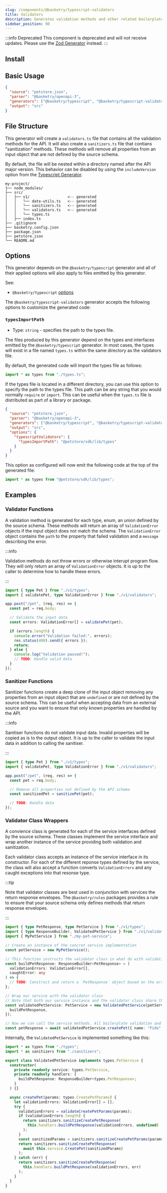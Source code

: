 ```yaml
---
slug: /components/@basketry/typescript-validators
title: Validators
description: Generates validation methods and other related boilerplate
sidebar_position: 98
---
```



<Contribute repo="typescript-validators" />

:::info Deprecated
This component is deprecated and will not receive updates. Please use the [Zod Generator](/docs/components/@basketry/zod) instead.
:::

## Install

<Install package="@basketry/typescript-validators" />

## Basic Usage

```json title="basketry.config.json"
{
  "source": "petstore.json",
  "parser": "@basketry/openapi-3",
  "generators": ["@basketry/typescript", "@basketry/typescript-validators"],
  "output": "src"
}
```

## File Structure

This generator will create a `validators.ts` file that contains all the validation methods for the API. It will also create a `sanitizers.ts` file that contians "sanitization" methods. These methods will remove all properties from an input object that are not defined by the source schema.

By default, the file will be nested within a directory named after the API major version. This behavior can be disabled by using the `includeVersion` option from the [Typescript Generator](/docs/components/@basketry/typescript).

```
my-project/
├── node_modules/
├── src/
│   ├── v1/                 <-- generated
│   │   └── date-utils.ts   <-- generated
│   │   └── sanitizers.ts   <-- generated
│   │   └── validators.ts   <-- generated
│   │   └── types.ts
│   ├── index.ts
├── .gitignore
├── basketry.config.json
├── package.json
├── petstore.json
└── README.md
```

## Options

This generator depends on the `@basketry/typescript` generator and all of their applied options will also apply to files emitted by this generator.

See:

- `@basketry/typescript` [options](/docs/components/@basketry/typescript#options)

The `@basketry/typescript-validators` generator accepts the following options to customize the generated code:

### `typesImportPath`

- Type: `string` - specifies the path to the types file.

The files produced by this generator depend on the types and interfaces emitted by the `@basketry/typescript` generator. In most cases, the types will exist in a file named `types.ts` within the same directory as the validators file.

By default, the generated code will import the types file as follows:

```typescript title="src/v1/validators.ts"
import * as types from "./types.ts";
```

If the types file is located in a different directory, you can use this option to specify the path to the types file. This path can be any string that you would normally `require` or `import`. This can be useful when the `types.ts` file is distributed as part of a library or package.

```json title="basketry.config.json"
{
  "source": "petstore.json",
  "parser": "@basketry/openapi-3",
  "generators": ["@basketry/typescript", "@basketry/typescript-validators"],
  "output": "src",
  "options": {
    "typescriptValidators": {
      "typesImportPath": "@petstore/sdk/lib/types"
    }
  }
}
```

This option as configured will now emit the following code at the top of the generated file:

```typescript title="src/v1/validators.ts"
import * as types from "@petstore/sdk/lib/types";
```

## Examples

### Validator Functions

A validation method is generated for each type, enum, an union defined by the source schema. These methods will return an array of `ValidationError` objects if the input object does not match the schema. The `ValidationError` object contains the `path` to the property that failed validation and a `message` describing the error.

:::info

Validation methods do not throw errors or otherwise interupt program flow. They will only return an array of `ValidationError` objects. It is up to the caller to determine how to handle these errors.

:::

```typescript title="src/index.ts"
import { type Pet } from "./v1/types";
import { validatePet, type ValidationError } from "./v1/validators";

app.post("/pet", (req, res) => {
  const pet = req.body;

  // Validate the input data
  const errors: ValidationError[] = validatePet(pet);

  if (errors.length) {
    console.error("Validation failed:", errors);
    res.status(400).send({ errors });
    return;
  } else {
    console.log("Validation passed!");
    // TODO: Handle valid data
  }
});
```

### Sanitizer Functions

Sanitizer functions create a deep clone of the input object removing any properties from an input object that are `undefined` or are not defined by the source schema. This can be useful when accepting data from an external source and you want to ensure that only known properties are handled by the API.

:::info

Sanitiser functions do not validate input data. Invalid properties will be copied as is to the output object. It is up to the caller to validate the input data in addition to calling the sanitiser.

:::

```typescript title="src/index.ts"
import { type Pet } from "./v1/types";
import { validatePet, type ValidationError } from "./v1/validators";

app.post("/pet", (req, res) => {
  const pet = req.body;

  // Remove all properties not defined by the API schema
  const sanitizedPet = sanitizePet(pet);

  // TODO: Handle data
});
```

### Validator Class Wrappers

A convience class is generated for each of the service interfaces defined by the source schema. These classes implement the service interface and wrap another instance of the service providing both validation and sanitization.

Each validator class accepts an instance of the service interface in its constructor. For each of the different reponse types defined by the service, the class will also accept a function converts `ValidationErrors` and any caught exceptions into that resonse type.

:::tip

Note that validator classes are best used in conjunction with services the return response envelopes. The `@basketry/rules` packages provides a rule to ensure that your source schema only defines methods that return response envelopes.

:::

```typescript title="src/index.ts"
import { type PetResponse, type PetService } from "./v1/types";
import { type ResponseBuilder, ValidatedPetService } from "./v1/validators";
import { MyPetService } from "./my-pet-service";

// Create an instance of the concret service implementation
const petService = new MyPetService();

// This function instructs the validator class in what do with validation errors
const buildPetResponse: ResponseBuilder<PetResponse> = (
  validationErrors: ValidationError[],
  caughtError: any
) => {
  // TODO: Construct and return a `PetResponse` object based on the errors
};

// Wrap our service with the validator class
// Note that both our service instance and the validator class share the same `PetService` interface
const validatedPetService: PetService = new ValidatedPetService(petService, {
  buildPetResponse,
});

// Now we can call the service methods. All boilerplate validation and sanitization is handled for us.
const petResponse = await validatedPetService.createPet({ name: "Fido" });
```

Internally, the `ValidatedPetService` is implemented something like this:

```typescript title="src/v1/validators.ts"
import * as types from "./types";
import * as sanitizers from "./sanitizers";

export class ValidatedPetService implements types.PetService {
  constructor(
    private readonly service: types.PetService,
    private readonly handlers: {
      buildPetResponse: ResponseBuilder<types.PetResponse>;
    }
  ) {}

  async createPet(params: types.CreatePetParams) {
    let validationErrors: ValidationError[] = [];
    try {
      validationErrors = validateCreatePetParams(params);
      if (validationErrors.length) {
        return sanitizers.sanitizeCreatePetResponse(
          this.handlers.buildPetResponse(validationErrors, undefined)
        );
      }
      const sanitizedParams = sanitizers.sanitizeCreatePetParams(params);
      return sanitizers.sanitizeCreatePetResponse(
        await this.service.CreatePet(sanitizedParams)
      );
    } catch (err) {
      return sanitizers.sanitizeCreatePetResponse(
        this.handlers.buildPetResponse(validationErrors, err)
      );
    }
  }
}
```
